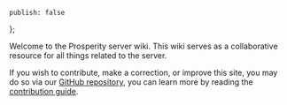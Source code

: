 	publish: false
};

Welcome to the Prosperity server wiki. This wiki serves as a collaborative resource for all things related to the server.

If you wish to contribute, make a correction, or improve this site, you may do so via our [GitHub repository](https://github.com/ProsperityMC/Prosperity-Website), you can learn more by reading the [contribution guide](/wiki/wiki-contribution).
